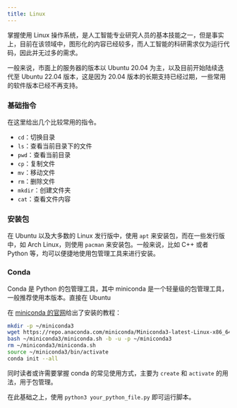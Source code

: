 ```yaml
---
title: Linux
---
```


掌握使用 Linux 操作系统，是人工智能专业研究人员的基本技能之一，但是事实上，目前在该领域中，图形化的内容已经较多，而人工智能的科研需求仅为运行代码，因此并无过多的需求。

一般来说，市面上的服务器的版本以 Ubuntu 20.04 为主，以及目前开始陆续迭代至 Ubuntu 22.04 版本，这是因为 20.04 版本的长期支持已经过期，一些常用的软件版本已经不再支持。

### 基础指令

在这里给出几个比较常用的指令。

- `cd`：切换目录
- `ls`：查看当前目录下的文件
- `pwd`：查看当前目录
- `cp`：复制文件
- `mv`：移动文件
- `rm`：删除文件
- `mkdir`：创建文件夹
- `cat`：查看文件内容

### 安装包

在 Ubuntu 以及大多数的 Linux 发行版中，使用 `apt` 来安装包，而在一些发行版中，如 Arch Linux，则使用 `pacman` 来安装包。一般来说，比如 C++ 或者 Python 等，均可以便捷地使用包管理工具来进行安装。

### Conda

Conda 是 Python 的包管理工具，其中 miniconda 是一个轻量级的包管理工具，一般推荐使用本版本。直接在 Ubuntu

在 [miniconda 的官网](https://www.anaconda.com/docs/getting-started/miniconda/install)给出了安装的教程：

```bash
mkdir -p ~/miniconda3
wget https://repo.anaconda.com/miniconda/Miniconda3-latest-Linux-x86_64.sh -O ~/miniconda3/miniconda.sh
bash ~/miniconda3/miniconda.sh -b -u -p ~/miniconda3
rm ~/miniconda3/miniconda.sh
source ~/miniconda3/bin/activate
conda init --all
```

同时读者或许需要掌握 conda 的常见使用方式，主要为 `create` 和 `activate` 的用法，用于包管理。

在此基础之上，使用 `python3 your_python_file.py` 即可运行脚本。
